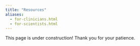 ```yaml
---
title: "Resources"
aliases: 
  - for-clinicians.html
  - for-scientists.html
---
```


::: {.callout-warning appearance="minimal"}
This page is under construction! Thank you for your patience.
:::
